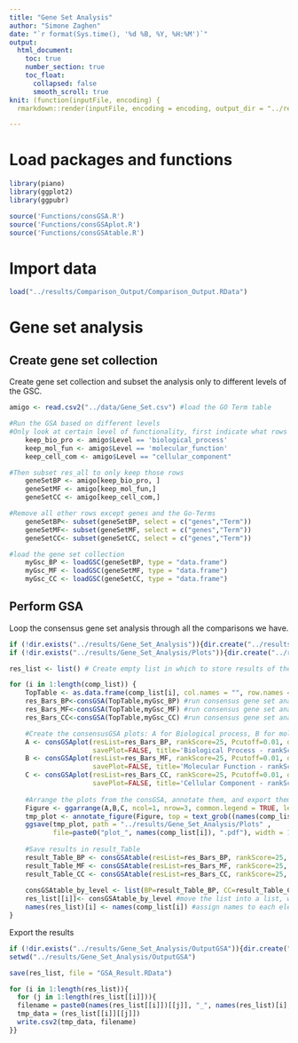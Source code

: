 ```yaml
---
title: "Gene Set Analysis"
author: "Simone Zaghen"
date: "`r format(Sys.time(), '%d %B, %Y, %H:%M')`"
output: 
  html_document: 
    toc: true
    number_section: true
    toc_float: 
      collapsed: false
      smooth_scroll: true
knit: (function(inputFile, encoding) {
  rmarkdown::render(inputFile, encoding = encoding, output_dir = "../results/Reports") })

---
```

# Load packages and functions
```r
library(piano)
library(ggplot2)
library(ggpubr)

source('Functions/consGSA.R')
source('Functions/consGSAplot.R')
source('Functions/consGSAtable.R')

```

# Import data

```r
load("../results/Comparison_Output/Comparison_Output.RData")

```

# Gene set analysis

## Create gene set collection
Create gene set collection and subset the analysis only to different levels of the GSC. 

```r
amigo <- read.csv2("../data/Gene_Set.csv") #load the GO Term table 

#Run the GSA based on different levels 
#Only look at certain level of functionality, first indicate what rows to keep
    keep_bio_pro <- amigo$Level == 'biological_process'
    keep_mol_fun <- amigo$Level == 'molecular_function'
    keep_cell_com <- amigo$Level == "cellular_component"

#Then subset res_all to only keep those rows
    geneSetBP <- amigo[keep_bio_pro, ]
    geneSetMF <- amigo[keep_mol_fun,]
    geneSetCC <- amigo[keep_cell_com,]

#Remove all other rows except genes and the Go-Terms  
    geneSetBP<- subset(geneSetBP, select = c("genes","Term"))
    geneSetMF<- subset(geneSetMF, select = c("genes","Term"))
    geneSetCC<- subset(geneSetCC, select = c("genes","Term"))

#load the gene set collection
    myGsc_BP <- loadGSC(geneSetBP, type = "data.frame")
    myGsc_MF <- loadGSC(geneSetMF, type = "data.frame")
    myGsc_CC <- loadGSC(geneSetCC, type = "data.frame")

```

## Perform GSA
Loop the consensus gene set analysis through all the comparisons we have. 

```r
if (!dir.exists("../results/Gene_Set_Analysis")){dir.create("../results/Gene_Set_Analysis")}
if (!dir.exists("../results/Gene_Set_Analysis/Plots")){dir.create("../results/Gene_Set_Analysis/Plots")}

res_list <- list() # Create empty list in which to store results of the consensus gene set analysis

for (i in 1:length(comp_list)) {
    TopTable <- as.data.frame(comp_list[i], col.names = "", row.names = 1) #create TopTable for analysis
    res_Bars_BP<-consGSA(TopTable,myGsc_BP) #run consensus gene set analysis for biological process
    res_Bars_MF<-consGSA(TopTable,myGsc_MF) #run consensus gene set analysis for molecular function
    res_Bars_CC<-consGSA(TopTable,myGsc_CC) #run consensus gene set analysis for cellular component

    #Create the consensusGSA plots: A for Biological process, B for molecular function, C for cellular component
    A <- consGSAplot(resList=res_Bars_BP, rankScore=25, Pcutoff=0.01, distinct='distinct', 
                     savePlot=FALSE, title='Biological Process - rankScore 50, p<0.01')
    B <- consGSAplot(resList=res_Bars_MF, rankScore=25, Pcutoff=0.01, distinct='distinct', 
                     savePlot=FALSE, title='Molecular Function - rankScore 50, p<0.01')
    C <- consGSAplot(resList=res_Bars_CC, rankScore=25, Pcutoff=0.01, distinct='distinct', 
                     savePlot=FALSE, title='Cellular Component - rankScore 50, p<0.01')
    
    #Arrange the plots from the consGSA, annotate them, and export them
    Figure <- ggarrange(A,B,C, ncol=1, nrow=3, common.legend = TRUE, legend = "bottom") 
    tmp_plot <- annotate_figure(Figure, top = text_grob((names(comp_list[i])), color = "red", face = "bold", size = 18))
    ggsave(tmp_plot, path = "../results/Gene_Set_Analysis/Plots" , 
           file=paste0("plot_", names(comp_list[i]), ".pdf"), width = 10, height = 16)
    
    #Save results in result_Table
    result_Table_BP <- consGSAtable(resList=res_Bars_BP, rankScore=25, Pcutoff=0.01, distinct='distinct')
    result_Table_MF <- consGSAtable(resList=res_Bars_MF, rankScore=25, Pcutoff=0.01, distinct='distinct')
    result_Table_CC <- consGSAtable(resList=res_Bars_CC, rankScore=25, Pcutoff=0.01, distinct='distinct')
   
    consGSAtable_by_level <- list(BP=result_Table_BP, CC=result_Table_CC, MF=result_Table_MF) #list of results for each comparison  
    res_list[[i]]<- consGSAtable_by_level #move the list into a list, where all the samples will be grouped
    names(res_list)[i] <- names(comp_list[i]) #assign names to each element of the list
}

```

Export the results

```r
if (!dir.exists("../results/Gene_Set_Analysis/OutputGSA")){dir.create("../results/Gene_Set_Analysis/OutputGSA")}
setwd("../results/Gene_Set_Analysis/OutputGSA")

save(res_list, file = "GSA_Result.RData")

for (i in 1:length(res_list)){
  for (j in 1:length(res_list[[i]])){
  filename = paste0(names(res_list[[i]])[[j]], "_", names(res_list)[i], ".csv")
  tmp_data = (res_list[[i]][[j]])
  write.csv2(tmp_data, filename)
}}

```


